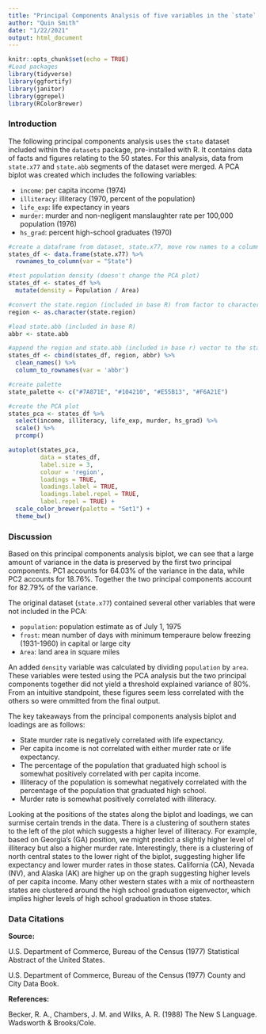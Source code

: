 ```yaml
---
title: "Principal Components Analysis of five variables in the `state` dataset"
author: "Quin Smith"
date: "1/22/2021"
output: html_document
---
```


```r
knitr::opts_chunk$set(echo = TRUE)
#Load packages
library(tidyverse)
library(ggfortify)
library(janitor)
library(ggrepel)
library(RColorBrewer)
```

### Introduction

The following principal components analysis uses the `state` dataset included within the `datasets` package, pre-installed with R.  It contains data of facts and figures relating to the 50 states.  For this analysis, data from `state.x77` and `state.abb` segments of the dataset were merged.  A PCA biplot was created which includes the following variables:

- `income`: per capita income (1974)
- `illiteracy`: illiteracy (1970, percent of the population)
- `life_exp`: life expectancy in years
- `murder`: murder and non-negligent manslaughter rate per 100,000 population (1976)
- `hs_grad`: percent high-school graduates (1970)

```r
#create a dataframe from dataset, state.x77, move row names to a column 
states_df <- data.frame(state.x77) %>% 
  rownames_to_column(var = "State")

#test population density (doesn't change the PCA plot)
states_df <- states_df %>% 
  mutate(density = Population / Area)

#convert the state.region (included in base R) from factor to character vector
region <- as.character(state.region)

#load state.abb (included in base R)
abbr <- state.abb

#append the region and state.abb (included in base r) vector to the state dataframe, clean names, change the row names from the abbreviations
states_df <- cbind(states_df, region, abbr) %>% 
  clean_names() %>% 
  column_to_rownames(var = 'abbr')
```

```r
#create palette
state_palette <- c("#7A871E", "#104210", "#E55B13", "#F6A21E")

#create the PCA plot
states_pca <- states_df %>% 
  select(income, illiteracy, life_exp, murder, hs_grad) %>% 
  scale() %>% 
  prcomp()

autoplot(states_pca,
         data = states_df,
         label.size = 3,
         colour = 'region',
         loadings = TRUE,
         loadings.label = TRUE,
         loadings.label.repel = TRUE,
         label.repel = TRUE) +
  scale_color_brewer(palette = "Set1") +
  theme_bw()
```

### Discussion

Based on this principal components analysis biplot, we can see that a large amount of variance in the data is preserved by the first two principal components.  PC1 accounts for 64.03% of the variance in the data, while PC2 accounts for 18.76%.  Together the two principal components account for 82.79% of the variance.  

The original dataset (`state.x77`) contained several other variables that were not included in the PCA:

- `population`: population estimate as of July 1, 1975
- `frost`: mean number of days with minimum temperaure below freezing (1931-1960) in capital or large city
- `Area`: land area in square miles

An added `density` variable was calculated by dividing `population` by `area`.  These variables were tested using the PCA analysis but the two principal components together did not yield a threshold explained variance of 80%.  From an intuitive standpoint, these figures seem less correlated with the others so were ommitted from the final output. 

The key takeaways from the principal components analysis biplot and loadings are as follows:

- State murder rate is negatively correlated with life expectancy.
- Per capita income is not correlated with either murder rate or life expectancy.
- The percentage of the population that graduated high school is somewhat positively correlated with per capita income.
- Illiteracy of the population is somewhat negatively correlated with the percentage of the population that graduated high school.
- Murder rate is somewhat positively correlated with illiteracy.

Looking at the positions of the states along the biplot and loadings, we can surmise certain trends in the data.  There is a clustering of southern states to the left of the plot which suggests a higher level of illiteracy.  For example, based on Georgia's (GA) position, we might predict a slightly higher level of illiteracy but also a higher murder rate.  Interestingly, there is a clustering of north central states to the lower right of the biplot, suggesting higher life expectancy and lower murder rates in those states. California (CA), Nevada (NV), and Alaska (AK) are higher up on the graph suggesting higher levels of per capita income.  Many other western states with a mix of northeastern states are clustered around the high school graduation eigenvector, which implies higher levels of high school graduation in those states.

### Data Citations

**Source:**

U.S. Department of Commerce, Bureau of the Census (1977) Statistical Abstract of the United States.

U.S. Department of Commerce, Bureau of the Census (1977) County and City Data Book.

**References:**

Becker, R. A., Chambers, J. M. and Wilks, A. R. (1988) The New S Language. Wadsworth & Brooks/Cole.
















